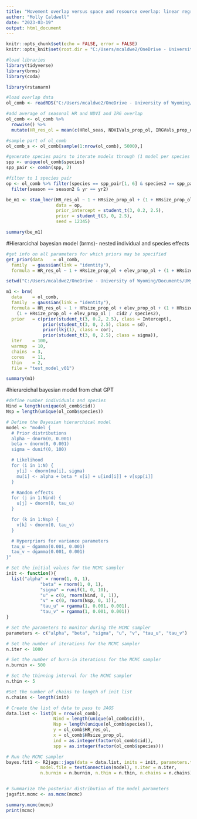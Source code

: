 ```yaml
---
title: "Movement overlap versus space and resource overlap: linear regressions"
author: "Molly Caldwell"
date: "2023-03-19"
output: html_document
---
```



```r
knitr::opts_chunk$set(echo = FALSE, error = FALSE)
knitr::opts_knit$set(root.dir = "C:/Users/mcaldwe2/OneDrive - University of Wyoming/Documents/UWyo/PhD project/YNP-ungulate-niche-paper")
```

```r
#load libraries
library(tidyverse)
library(brms)
library(coda)

library(rstanarm)
```

```r
#load overlap data 
ol_comb <- readRDS("C:/Users/mcaldwe2/OneDrive - University of Wyoming/Documents/UWyo/PhD project/YNP-ungulate-niche-paper/Code Output/density_overlap/density_overlap_model_data_comb_3.2023.rds")

#add average of seasonal HR and NDVI and IRG overlap
ol_comb <- ol_comb %>% 
  rowwise() %>% 
  mutate(HR_res_ol = mean(c(HRol_seas, NDVIVals_prop_ol, IRGVals_prop_ol)))

#sample part of ol_comb
ol_comb_s <- ol_comb[sample(1:nrow(ol_comb), 5000),]
```

```r
#generate species pairs to iterate models through (1 model per species pair)
spp <- unique(ol_comb$species)
spp_pair <- combn(spp, 2)

#filter to 1 species pair
op <- ol_comb %>% filter(species == spp_pair[1, 6] & species2 == spp_pair[2, 6]) %>% 
  filter(season == season2 & yr == yr2)
```

```r
be_m1 <- stan_lmer(HR_res_ol ~ 1 + HRsize_prop_ol + (1 + HRsize_prop_ol | cid2/cid),
                   data = op,
                   prior_intercept = student_t(3, 0.2, 2.5),
                   prior = student_t(3, 0, 2.5),
                   seed = 12345)

summary(be_m1)
```



#Hierarcichal bayesian model (brms)- nested individual and species effects

```r
#get info on all parameters for which priors may be specified
get_prior(data    = ol_comb,
  family  = gaussian(link = "identity"),
  formula = HR_res_ol ~ 1 + HRsize_prop_ol + elev_prop_ol + (1 + HRsize_prop_ol + elev_prop_ol |  cid / species))
```


```r
setwd("C:/Users/mcaldwe2/OneDrive - University of Wyoming/Documents/UWyo/PhD project/YNP-ungulate-niche-paper/Code Output/density_overlap_bayes_models/")

m1 <- brm(
  data    = ol_comb,
  family  = gaussian(link = "identity"),
  formula = HR_res_ol ~ 1 + HRsize_prop_ol + elev_prop_ol + (1 + HRsize_prop_ol + elev_prop_ol |  cid / species) +
    (1 + HRsize_prop_ol + elev_prop_ol |  cid2 / species2),
  prior   = c(prior(student_t(3, 0.2, 2.5), class = Intercept),
              prior(student_t(3, 0, 2.5), class = sd),
              prior(lkj(1), class = cor),
              prior(student_t(3, 0, 2.5), class = sigma)),
  iter    = 100,
  warmup  = 10,
  chains  = 3,
  cores   = 11,
  thin    = 2,
  file = "test_model_v01")

summary(m1)
```





#hierarcichal bayesian model from chat GPT

```r
#define number individuals and species
Nind = length(unique(ol_comb$cid))
Nsp = length(unique(ol_comb$species))

# Define the Bayesian hierarchical model
model <- "model {
  # Prior distributions
  alpha ~ dnorm(0, 0.001)
  beta ~ dnorm(0, 0.001)
  sigma ~ dunif(0, 100)

  # Likelihood
  for (i in 1:N) {
    y[i] ~ dnorm(mu[i], sigma)
    mu[i] <- alpha + beta * x[i] + u[ind[i]] + v[spp[i]]
  }

  # Random effects
  for (j in 1:Nind) {
    u[j] ~ dnorm(0, tau_u)
  }

  for (k in 1:Nsp) {
    v[k] ~ dnorm(0, tau_v)
  }

  # Hyperpriors for variance parameters
  tau_u ~ dgamma(0.001, 0.001)
  tau_v ~ dgamma(0.001, 0.001)
}"

# Set the initial values for the MCMC sampler
init <- function(){
  list("alpha" = rnorm(1, 0, 1),
             "beta" = rnorm(1, 0, 1),
             "sigma" = runif(1, 0, 10),
             "u" = c(0, rnorm(Nind, 0, 1)),
             "v" = c(0, rnorm(Nsp, 0, 1)),
             "tau_u" = rgamma(1, 0.001, 0.001),
             "tau_v" = rgamma(1, 0.001, 0.001))
}

# Set the parameters to monitor during the MCMC sampler
parameters <- c("alpha", "beta", "sigma", "u", "v", "tau_u", "tau_v")

# Set the number of iterations for the MCMC sampler
n.iter <- 1000

# Set the number of burn-in iterations for the MCMC sampler
n.burnin <- 500

# Set the thinning interval for the MCMC sampler
n.thin <- 5

#Set the number of chains to length of init list
n.chains <- length(init)

# Create the list of data to pass to JAGS
data.list <- list(N = nrow(ol_comb),
                  Nind = length(unique(ol_comb$cid)),
                  Nsp = length(unique(ol_comb$species)),
                  y = ol_comb$HR_res_ol,
                  x = ol_comb$HRsize_prop_ol,
                  ind = as.integer(factor(ol_comb$cid)),
                  spp = as.integer(factor(ol_comb$species)))

# Run the MCMC sampler
bayes.fit1 <- R2jags::jags(data = data.list, inits = init, parameters.to.save = parameters,
             model.file = textConnection(model), n.iter = n.iter,
             n.burnin = n.burnin, n.thin = n.thin, n.chains = n.chains)


# Summarize the posterior distribution of the model parameters
jagsfit.mcmc <- as.mcmc(mcmc)

summary.mcmc(mcmc)
print(mcmc)
```



